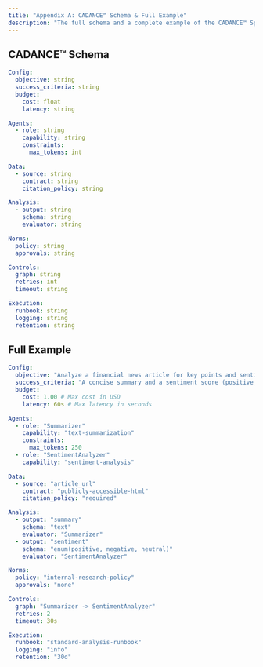 ```yaml
---
title: "Appendix A: CADANCE™ Schema & Full Example"
description: "The full schema and a complete example of the CADANCE™ Specification."
---
```


## CADANCE™ Schema

```yaml
Config:
  objective: string
  success_criteria: string
  budget:
    cost: float
    latency: string

Agents:
  - role: string
    capability: string
    constraints:
      max_tokens: int

Data:
  - source: string
    contract: string
    citation_policy: string

Analysis:
  - output: string
    schema: string
    evaluator: string

Norms:
  policy: string
  approvals: string

Controls:
  graph: string
  retries: int
  timeout: string

Execution:
  runbook: string
  logging: string
  retention: string
```

## Full Example

```yaml
Config:
  objective: "Analyze a financial news article for key points and sentiment."
  success_criteria: "A concise summary and a sentiment score (positive, negative, neutral)."
  budget:
    cost: 1.00 # Max cost in USD
    latency: 60s # Max latency in seconds

Agents:
  - role: "Summarizer"
    capability: "text-summarization"
    constraints:
      max_tokens: 250
  - role: "SentimentAnalyzer"
    capability: "sentiment-analysis"

Data:
  - source: "article_url"
    contract: "publicly-accessible-html"
    citation_policy: "required"

Analysis:
  - output: "summary"
    schema: "text"
    evaluator: "Summarizer"
  - output: "sentiment"
    schema: "enum(positive, negative, neutral)"
    evaluator: "SentimentAnalyzer"

Norms:
  policy: "internal-research-policy"
  approvals: "none"

Controls:
  graph: "Summarizer -> SentimentAnalyzer"
  retries: 2
  timeout: 30s

Execution:
  runbook: "standard-analysis-runbook"
  logging: "info"
  retention: "30d"